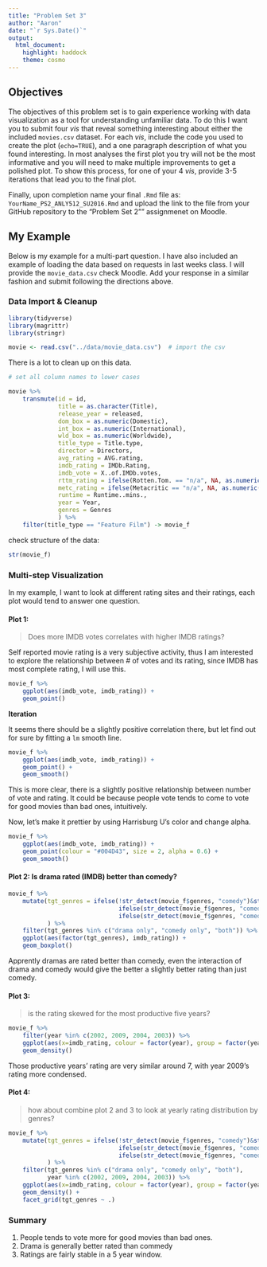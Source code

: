 ```yaml
---
title: "Problem Set 3"
author: "Aaron"
date: "`r Sys.Date()`"
output: 
  html_document: 
    highlight: haddock
    theme: cosmo
---
```


## Objectives

The objectives of this problem set is to gain experience working with data visualization as a tool for understanding unfamiliar data. To do this I want you to submit four *vis* that reveal something interesting about either the included `movies.csv` dataset.  For each *vis*, include the code you used to create the plot (`echo=TRUE`), and a one paragraph description of what you found interesting.  In most analyses the first plot you try will not be the most informative and you will need to make multiple improvements to get a polished plot. To show this process, for one of your 4 *vis*, provide 3-5 iterations that lead you to the final plot.  

Finally, upon completion name your final `.Rmd` file as: `YourName_PS2_ANLY512_SU2016.Rmd` and upload the link to the file from your GitHub repository to the "Problem Set 2"" assignmenet on Moodle.


## My Example

Below is my example for a multi-part question.  I have also included an example of loading the data based on requests in last weeks class.  I will provide the `movie_data.csv` check Moodle.  Add your response in a similar fashion and submit following the directions above.

### Data Import & Cleanup

```r

library(tidyverse)
library(magrittr)
library(stringr)

movie <- read.csv("../data/movie_data.csv")  # import the csv

```

There is a lot to clean up on this data. 

```r

# set all column names to lower cases

movie %>% 
    transmute(id = id,
              title = as.character(Title),
              release_year = released, 
              dom_box = as.numeric(Domestic), 
              int_box = as.numeric(International), 
              wld_box = as.numeric(Worldwide), 
              title_type = Title.type, 
              director = Directors, 
              avg_rating = AVG.rating, 
              imdb_rating = IMDb.Rating, 
              imdb_vote = X..of.IMDb.votes,
              rttm_rating = ifelse(Rotten.Tom. == "n/a", NA, as.numeric(as.character(Rotten.Tom.))),
              metc_rating = ifelse(Metacritic == "n/a", NA, as.numeric(as.character(Metacritic))), 
              runtime = Runtime..mins.,
              year = Year, 
              genres = Genres
              ) %>% 
    filter(title_type == "Feature Film") -> movie_f 

```

check structure of the data:

```r

str(movie_f)

```


### Multi-step Visualization

In my example, I want to look at different rating sites and their ratings, each plot would tend to answer one question. 

#### Plot 1:

> Does more IMDB votes correlates with higher IMDB ratings? 

Self reported movie rating is a very subjective activity, thus I am interested to explore the relationship between # of votes and its rating, since IMDB has most complete rating, I will use this. 

```r

movie_f %>% 
    ggplot(aes(imdb_vote, imdb_rating)) + 
    geom_point()

```

**Iteration**

It seems there should be a slightly positive correlation there, but let find out for sure by fitting a `lm` smooth line. 

```r

movie_f %>% 
    ggplot(aes(imdb_vote, imdb_rating)) + 
    geom_point() + 
    geom_smooth()

```

This is more clear, there is a slightly positive relationship between number of vote and rating. It could be because people vote tends to come to vote for good movies than bad ones, intuitively. 

Now, let's make it prettier by using Harrisburg U's color and change alpha. 

```r

movie_f %>% 
    ggplot(aes(imdb_vote, imdb_rating)) + 
    geom_point(colour = "#004D43", size = 2, alpha = 0.6) + 
    geom_smooth()

```

#### Plot 2: Is drama rated (IMDB) better than comedy? 

```r

movie_f %>% 
    mutate(tgt_genres = ifelse(!str_detect(movie_f$genres, "comedy")&str_detect(movie_f$genres, "drama"), "drama only",
                               ifelse(str_detect(movie_f$genres, "comedy")&!str_detect(movie_f$genres, "drama"), "comedy only",
                               ifelse(str_detect(movie_f$genres, "comedy")&str_detect(movie_f$genres, "drama"), "both", "neither")))
           ) %>% 
    filter(tgt_genres %in% c("drama only", "comedy only", "both")) %>% 
    ggplot(aes(factor(tgt_genres), imdb_rating)) + 
    geom_boxplot()

```

Apprently dramas are rated better than comedy, even the interaction of drama and comedy would give the better a slightly better rating than just comedy. 

#### Plot 3:

> is the rating skewed for the most productive five years?

```r

movie_f %>% 
    filter(year %in% c(2002, 2009, 2004, 2003)) %>% 
    ggplot(aes(x=imdb_rating, colour = factor(year), group = factor(year))) + 
    geom_density()

```

Those productive years' rating are very similar around 7, with year 2009's rating more condensed. 

#### Plot 4: 

> how about combine plot 2 and 3 to look at yearly rating distribution by genres? 

```r

movie_f %>% 
    mutate(tgt_genres = ifelse(!str_detect(movie_f$genres, "comedy")&str_detect(movie_f$genres, "drama"), "drama only",
                               ifelse(str_detect(movie_f$genres, "comedy")&!str_detect(movie_f$genres, "drama"), "comedy only",
                               ifelse(str_detect(movie_f$genres, "comedy")&str_detect(movie_f$genres, "drama"), "both", "neither")))
           ) %>% 
    filter(tgt_genres %in% c("drama only", "comedy only", "both"), 
           year %in% c(2002, 2009, 2004, 2003)) %>% 
    ggplot(aes(x=imdb_rating, colour = factor(year), group = factor(year))) + 
    geom_density() +
    facet_grid(tgt_genres ~ .)

```


### Summary

1. People tends to vote more for good movies than bad ones. 
2. Drama is generally better rated than commedy
3. Ratings are fairly stable in a 5 year window. 
